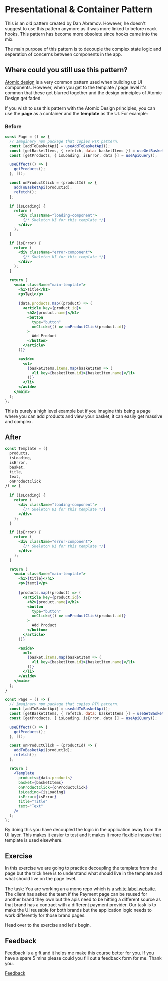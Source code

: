 
<Meta title="Lessons/04 - Presentational & Container Pattern/01-Lesson" />

# Presentational & Container Pattern

This is an old pattern created by Dan Abramov. However, he doesn't suggest to use this pattern anymore as it was more linked to before reack hooks. This pattern has become more obsolete since hooks came into the mix.

The main purpose of this pattern is to decouple the complex state logic and seperation of concerns between components in the app.

## Where could you still use this pattern?

[Atomic design](https://bradfrost.com/blog/post/atomic-web-design/) is a very common pattern used when building up UI components. However, when you get to the template / page level it's common that these get blurred together and the design principles of Atomic Design get faded.

If you wish to use this pattern with the Atomic Design principles, you can use the **page** as a container and the **template** as the UI. For example:

### Before

```jsx
const Page = () => {
  // Imaginary npm package that copies RTK pattern.
  const [addToBasketApi] = useAddToBasketApi();
  const [getBasketItems, { refetch, data: basketItems }] = useGetBasketItems();
  const [getProducts, { isLoading, isError, data }] = useApiQuery();

  useEffect(() => {
    getProducts();
  }, []);

  const onProductClick = (productId) => {
    addToBasketApi(productId);
    refetch();
  };

  if (isLoading) {
    return (
      <div className="loading-component">
        {/* Skeleton UI for this template */}
      </div>
    );
  }

  if (isError) {
    return (
      <div className="error-component">
        {/* Skeleton UI for this template */}
      </div>
    );
  }

  return (
    <main className="main-template">
      <h1>Title</h1>
      <p>Text</p>

      {data.products.map((product) => (
        <article key={product.id}>
          <h2>{product.name}</h2>
          <button
            type="button"
            onClick={() => onProductClick(product.id)}
          >
            Add Product
          </button>
        </article>
      ))}

      <aside>
        <ul>
          {basketItems.items.map(basketItem => (
            <li key={basketItem.id}>{basketItem.name}</li>
          ))}
        </li>
      </aside>
    </main>
  );
};
```

This is purely a high level example but if you imagine this being a page where you can add products and view your basket, it can easily get massive and complex.

## After

```jsx
const Template = ({
  products,
  isLoading,
  isError,
  basket,
  title,
  text,
  onProductClick
}) => {

  if (isLoading) {
    return (
      <div className="loading-component">
        {/* Skeleton UI for this template */}
      </div>
    );
  }

  if (isError) {
    return (
      <div className="error-component">
        {/* Skeleton UI for this template */}
      </div>
    );
  }

  return (
    <main className="main-template">
      <h1>{title}</h1>
      <p>{text}</p>

      {products.map((product) => (
        <article key={product.id}>
          <h2>{product.name}</h2>
          <button
            type="button"
            onClick={() => onProductClick(product.id)}
          >
            Add Product
          </button>
        </article>
      ))}

      <aside>
        <ul>
          {basket.items.map(basketItem => (
            <li key={basketItem.id}>{basketItem.name}</li>
          ))}
        </li>
      </aside>
    </main>
  );
}

const Page = () => {
  // Imaginary npm package that copies RTK pattern.
  const [addToBasketApi] = useAddToBasketApi();
  const [getBasketItems, { refetch, data: basketItems }] = useGetBasketItems();
  const [getProducts, { isLoading, isError, data }] = useApiQuery();

  useEffect(() => {
    getProducts();
  }, []);

  const onProductClick = (productId) => {
    addToBasketApi(productId);
    refetch();
  };

  return (
    <Template
      products={data.products}
      basket={basketItems}
      onProductClick={onProductClick}
      isLoading={isLoading}
      isError={isError}
      title="Title"
      text="Text"
    />
  );
};
```

By doing this you have decoupled the logic in the application away from the UI layer. This makes it easier to test and it makes it more flexible incase that template is used elsewhere.

## Exercise

In this exercise we are going to practice decoupling the template from the page but the trick here is to understand what should live in the template and what should live on the page level.

The task: You are working an a mono repo which is a [white label website](https://webwave.me/what-is-white-label#:~:text=A%20white%2Dlabel%20website%20is,brand%20them%20as%20their%20own.). The client has asked the team if the Payment page can be reused for another brand they own but the apis need to be hitting a different source as that brand has a contract with a different payment provider. Our task is to make the UI reusable for both brands but the application logic needs to work differently for those brand pages.

Head over to the exercise and let's begin.

## Feedback

Feedback is a gift and it helps me make this course better for you. If you have a spare 5 mins please could you fill out a feedback form for me. Thank you.

[Feedback](https://forms.gle/sgaLeUthd2Fo14up7)
